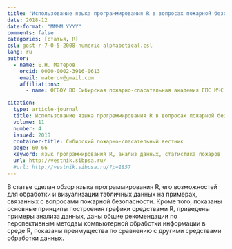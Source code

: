 ```yaml
---
title: "Использование языка программирования R в вопросах пожарной безопасности. Обработка и визуализация данных"
date: 2018-12
date-format: "MMMM YYYY"
comments: false
categories: [статья, R]
csl: gost-r-7-0-5-2008-numeric-alphabetical.csl
lang: ru
author:
  - name: Е.Н. Матеров
    orcid: 0000-0002-3916-0613
    email: materov@gmail.com
    affiliations:
      - name: ФГБОУ ВО Сибирская пожарно-спасательная академия ГПС МЧС России      

citation: 
  type: article-journal
  title: Использование языка программирования R в вопросах пожарной безопасности. Обработка и визуализация данных
  volume: 11
  number: 4
  issued: 2018
  container-title: Сибирский пожарно-спасательный вестник
  page: 60-66
  keyword: язык программирования R, анализ данных, статистика пожаров
  url: http://vestnik.sibpsa.ru/
  #url: http://vestnik.sibpsa.ru/?p=1857
---
```


В статье сделан обзор языка программирования R, его возможностей для обработки и визуализации табличных данных на примерах, связанных с вопросами пожарной безопасности. Кроме того, показаны основные принципы построения графики средствами R, приведены примеры анализа данных, даны общие рекомендации по перспективным методам компьютерной обработки информации в среде R, показаны преимущества по сравнению с другими средствами обработки данных.


